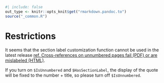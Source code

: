 ```r
#| include: false
out_type <- knitr::opts_knit$get("rmarkdown.pandoc.to")
source("_common.R")
```
# Restrictions {#sec-restrictions }

It seems that the section label customization function cannot be used in the latest release [ref. Cross-references on unnumbered pages fail (PDF) or are mislabeled (HTML)](https://github.com/quarto-dev/quarto-cli/issues/5946). 

If you turn on `$IsUnnumbered` and `$HasSectionLabel`, the display of the quote will be fixed to the number + title, so please turn off `$IsUnnumbered`.


